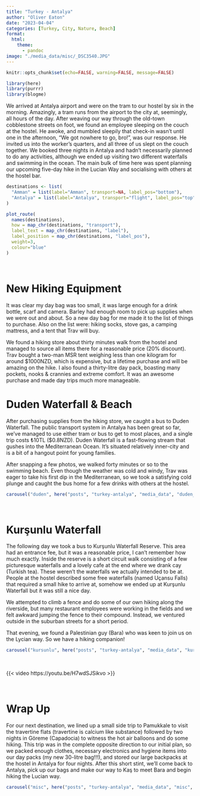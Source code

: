 ```yaml
---
title: "Turkey - Antalya"
author: "Oliver Eaton"
date: "2023-04-04"
categories: [Turkey, City, Nature, Beach]
format: 
  html:
    theme: 
      - pandoc
image: "./media_data/misc/_DSC3540.JPG"
---
```


```r
knitr::opts_chunk$set(echo=FALSE, warning=FALSE, message=FALSE)
```

```r
library(here)
library(purrr)
library(blogme)
```

We arrived at Antalya airport and were on the tram to our hostel by six in the morning. Amazingly, a tram runs from the airport to the city at, seemingly, all hours of the day. After weaving our way through the old-town cobblestone streets on foot, we found an employee sleeping on the couch at the hostel. He awoke, and mumbled sleepily that check-in wasn't until one in the afternoon, "We got nowhere to go, bro!", was our response. He invited us into the worker's quarters, and all three of us slept on the couch together. We booked three nights in Antalya and hadn't necessarily planned to do any activities, although we ended up visiting two different waterfalls and swimming in the ocean. The main bulk of time here was spent planning our upcoming five-day hike in the Lucian Way and socialising with others at the hostel bar.

```r
destinations <- list(
  "Amman" = list(label="Amman", transport=NA, label_pos="bottom"),
  "Antalya" = list(label="Antalya", transport="flight", label_pos="top")
)

plot_route(
  names(destinations),
  how = map_chr(destinations, "transport"),
  label_text = map_chr(destinations, "label"),
  label_position = map_chr(destinations, "label_pos"),
  weight=3,
  colour="blue"
)
```

<br>

# New Hiking Equipment

It was clear my day bag was too small, it was large enough for a drink bottle, scarf and camera. Barley had enough room to pick up supplies when we were out and about. So a new day bag for me made it to the list of things to purchase. Also on the list were: hiking socks, stove gas, a camping mattress, and a tent that Trav will buy.

We found a hiking store about thirty minutes walk from the hostel and managed to source all items there for a reasonable price (20% discount). Trav bought a two-man MSR tent weighing less than one kilogram for around \$1000NZD, which is expensive, but a lifetime purchase and will be amazing on the hike. I also found a thirty-litre day pack, boasting many pockets, nooks & crannies and extreme comfort. It was an awesome purchase and made day trips much more manageable.

# Duden Waterfall & Beach

After purchasing supplies from the hiking store, we caught a bus to Duden Waterfall. The public transport system in Antalya has been great so far, we've managed to use either tram or bus to get to most places, and a single trip costs ₺10TL (\$0.8NZD). Duden Waterfall is a fast-flowing stream that gushes into the Mediterranean Ocean. It's situated relatively inner-city and is a bit of a hangout point for young families.

After snapping a few photos, we walked forty minutes or so to the swimming beach. Even though the weather was cold and windy, Trav was eager to take his first dip in the Mediterranean, so we took a satisfying cold plunge and caught the bus home for a few drinks with others at the hostel.

```r
carousel("duden", here("posts", "turkey-antalya", "media_data", "duden_waterfall", "duden_waterfall.yml"))
```

<br>

# Kurşunlu Waterfall

The following day we took a bus to Kurşunlu Waterfall Reserve. This area had an entrance fee, but it was a reasonable price, I can't remember how much exactly. Inside the reserve is a short circuit walk consisting of a few picturesque waterfalls and a lovely cafe at the end where we drank cay (Turkish tea). These weren't the waterfalls we actually intended to be at. People at the hostel described some free waterfalls (named Uçansu Falls) that required a small hike to arrive at, somehow we ended up at Kurşunlu Waterfall but it was still a nice day.

We attempted to climb a fence and do some of our own hiking along the riverside, but many restaurant employees were working in the fields and we felt awkward jumping the fence to their compound. Instead, we ventured outside in the suburban streets for a short period.

That evening, we found a Palestinian guy (Bara) who was keen to join us on the Lycian way. So we have a hiking companion!

```r
carousel("kursunlu", here("posts", "turkey-antalya", "media_data", "kurşunlu_waterfall", "kurşunlu_waterfall.yml"))
```

<br>

{{< video https://youtu.be/H7wdSJSikvo >}}

<br>

# Wrap Up

For our next destination, we lined up a small side trip to Pamukkale to visit the travertine flats (travertine is calcium like substance) followed by two nights in Göreme (Capadocia) to witness the hot air balloons and do some hiking. This trip was in the complete opposite direction to our initial plan, so we packed enough clothes, necessary electronics and hygiene items into our day packs (my new 30-litre bag!!!), and stored our large backpacks at the hostel in Antalya for four nights. After this short stint, we'll come back to Antalya, pick up our bags and make our way to Kaş to meet Bara and begin hiking the Lucian way.

```r
carousel("misc", here("posts", "turkey-antalya", "media_data", "misc", "misc.yml"))
```
